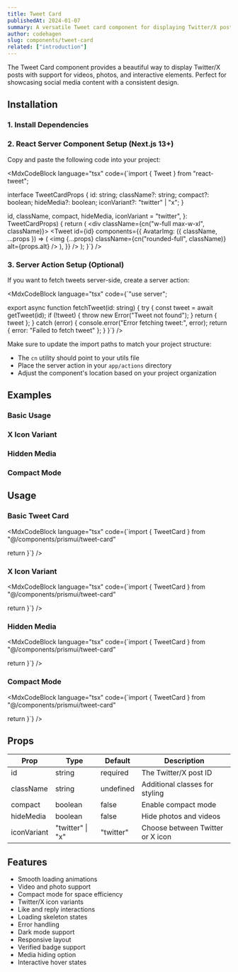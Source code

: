 ```yaml
---
title: Tweet Card
publishedAt: 2024-01-07
summary: A versatile Tweet card component for displaying Twitter/X posts with support for videos, photos, and interactive elements.
author: codehagen
slug: components/tweet-card
related: ["introduction"]
---
```


<ComponentPreviewNotRegistry name="tweet-card-demo" />

<Note variant="info">
  The Tweet Card component provides a beautiful way to display Twitter/X posts with support for videos, photos, and interactive elements. Perfect for showcasing social media content with a consistent design.
</Note>

## Installation

### 1. Install Dependencies

<MdxCodeBlock language="bash" code="pnpm add react-tweet" />

### 2. React Server Component Setup (Next.js 13+)

Copy and paste the following code into your project:

<MdxCodeBlock language="tsx" code={`import { Tweet } from "react-tweet";

interface TweetCardProps {
  id: string;
  className?: string;
  compact?: boolean;
  hideMedia?: boolean;
  iconVariant?: "twitter" | "x";
}

  id,
  className,
  compact,
  hideMedia,
  iconVariant = "twitter",
}: TweetCardProps) {
  return (
    <div className={cn("w-full max-w-xl", className)}>
      <Tweet
        id={id}
        components={{
          AvatarImg: ({ className, ...props }) => (
            <img
              {...props}
              className={cn("rounded-full", className)}
              alt={props.alt}
            />
          ),
        }}
      />
    </div>
  );
}`} />

### 3. Server Action Setup (Optional)

If you want to fetch tweets server-side, create a server action:

<MdxCodeBlock language="tsx" code={`"use server";


export async function fetchTweet(id: string) {
  try {
    const tweet = await getTweet(id);
    if (!tweet) {
      throw new Error("Tweet not found");
    }
    return { tweet };
  } catch (error) {
    console.error("Error fetching tweet:", error);
    return { error: "Failed to fetch tweet" };
  }
}`} />

Make sure to update the import paths to match your project structure:
- The `cn` utility should point to your utils file
- Place the server action in your `app/actions` directory
- Adjust the component's location based on your project organization

## Examples

### Basic Usage

<ComponentPreviewNotRegistry name="tweet-card-basic" />

### X Icon Variant

<ComponentPreviewNotRegistry name="tweet-card-x-con" />

### Hidden Media

<ComponentPreviewNotRegistry name="tweet-card-hidden" />

### Compact Mode

<ComponentPreviewNotRegistry name="tweet-card-compact" />

## Usage

### Basic Tweet Card

<MdxCodeBlock language="tsx" code={`import { TweetCard } from "@/components/prismui/tweet-card"

  return <TweetCard id="1875639011454361860" />
}`} />

### X Icon Variant

<MdxCodeBlock language="tsx" code={`import { TweetCard } from "@/components/prismui/tweet-card"

  return <TweetCard id="1875639011454361860" iconVariant="x" />
}`} />

### Hidden Media

<MdxCodeBlock language="tsx" code={`import { TweetCard } from "@/components/prismui/tweet-card"

  return <TweetCard id="1875639011454361860" hideMedia />
}`} />

### Compact Mode

<MdxCodeBlock language="tsx" code={`import { TweetCard } from "@/components/prismui/tweet-card"

  return <TweetCard id="1875639011454361860" compact />
}`} />

## Props

| Prop | Type | Default | Description |
| --- | --- | --- | --- |
| id | string | required | The Twitter/X post ID |
| className | string | undefined | Additional classes for styling |
| compact | boolean | false | Enable compact mode |
| hideMedia | boolean | false | Hide photos and videos |
| iconVariant | "twitter" \| "x" | "twitter" | Choose between Twitter or X icon |

## Features

- Smooth loading animations
- Video and photo support
- Compact mode for space efficiency
- Twitter/X icon variants
- Like and reply interactions
- Loading skeleton states
- Error handling
- Dark mode support
- Responsive layout
- Verified badge support
- Media hiding option
- Interactive hover states 
